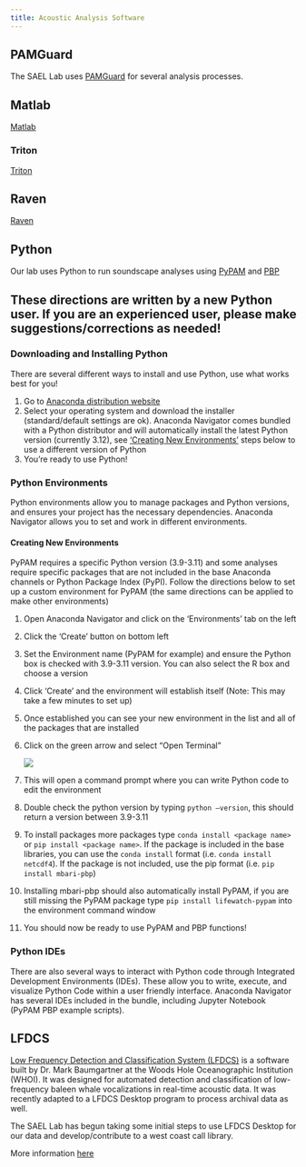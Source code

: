 ```yaml
---
title: Acoustic Analysis Software 
---
```


## PAMGuard

The SAEL Lab uses [PAMGuard](https://www.pamguard.org/) for several analysis processes.

## Matlab

[Matlab](https://www.mathworks.com/help/install/ug/install-products-with-internet-connection.html)

### Triton

[Triton](https://github.com/MarineBioAcousticsRC/Triton)

## Raven

[Raven](https://www.ravensoundsoftware.com/software/raven-pro/)

## Python

Our lab uses Python to run soundscape analyses using [PyPAM](https://github.com/lifewatch/pypam) and [PBP](https://github.com/mbari-org/pbp)

::: callout-note
## These directions are written by a new Python user. If you are an experienced user, please make suggestions/corrections as needed!
:::

### Downloading and Installing Python

There are several different ways to install and use Python, use what works best for you!

1.  Go to [Anaconda distribution website](https://www.anaconda.com/download/success)
2.  Select your operating system and download the installer (standard/default settings are ok). Anaconda Navigator comes bundled with a Python distributor and will automatically install the latest Python version (currently 3.12), see ['Creating New Environments'](https://sael-swfsc.github.io/SAEL-lab-manual/content/Acoustic-Analysis-software.html#creating-new-environments) steps below to use a different version of Python
3.  You're ready to use Python!

### Python Environments

Python environments allow you to manage packages and Python versions, and ensures your project has the necessary dependencies. Anaconda Navigator allows you to set and work in different environments.

#### Creating New Environments

PyPAM requires a specific Python version (3.9-3.11) and some analyses require specific packages that are not included in the base Anaconda channels or Python Package Index (PyPI). Follow the directions below to set up a custom environment for PyPAM (the same directions can be applied to make other environments)

1.  Open Anaconda Navigator and click on the 'Environments' tab on the left

2.  Click the 'Create' button on bottom left

3.  Set the Environment name (PyPAM for example) and ensure the Python box is checked with 3.9-3.11 version. You can also select the R box and choose a version

4.  Click 'Create' and the environment will establish itself (Note: This may take a few minutes to set up)

5.  Once established you can see your new environment in the list and all of the packages that are installed

6.  Click on the green arrow and select "Open Terminal"

    ![](images/AnacondaTerminal.jpg)

7.  This will open a command prompt where you can write Python code to edit the environment

8.  Double check the python version by typing `python –version`, this should return a version between 3.9-3.11

9.  To install packages more packages type `conda install <package name>` or `pip install <package name>`. If the package is included in the base libraries, you can use the `conda install` format (i.e. `conda install netcdf4`). If the package is not included, use the pip format (i.e. `pip install mbari-pbp`)

10. Installing mbari-pbp should also automatically install PyPAM, if you are still missing the PyPAM package type `pip install lifewatch-pypam` into the environment command window

11. You should now be ready to use PyPAM and PBP functions!

### Python IDEs

There are also several ways to interact with Python code through Integrated Development Environments (IDEs). These allow you to write, execute, and visualize Python Code within a user friendly interface. Anaconda Navigator has several IDEs included in the bundle, including Jupyter Notebook (PyPAM PBP example scripts).

## LFDCS

[Low Frequency Detection and Classification System (LFDCS)](https://dcs.whoi.edu/lfdcs_manual/lfdcs_manual.html) is a software built by Dr. Mark Baumgartner at the Woods Hole Oceanographic Institution (WHOI). It was designed for automated detection and classification of low-frequency baleen whale vocalizations in real-time acoustic data. It was recently adapted to a LFDCS Desktop program to process archival data as well.

The SAEL Lab has begun taking some initial steps to use LFDCS Desktop for our data and develop/contribute to a west coast call library.

More information [here](https://docs.google.com/document/d/13kLUZrDIE9lL62hnM-tkICCzyYUa_KCn7shHuO-0Gto/edit?usp=sharing)
